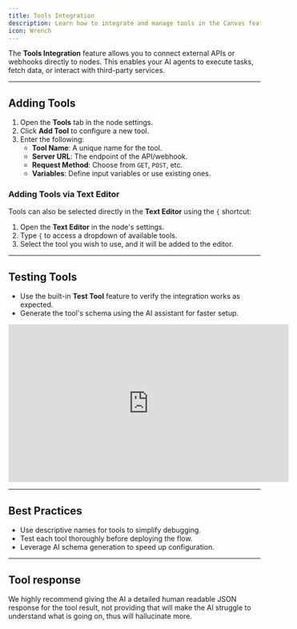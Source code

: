 ```yaml
---
title: Tools Integration
description: Learn how to integrate and manage tools in the Canvas feature of TIXAE Agents.
icon: Wrench
---
```


The **Tools Integration** feature allows you to connect external APIs or webhooks directly to nodes. This enables your AI agents to execute tasks, fetch data, or interact with third-party services.

---

## Adding Tools

1. Open the **Tools** tab in the node settings.
2. Click **Add Tool** to configure a new tool.
3. Enter the following:
   - **Tool Name**: A unique name for the tool.
   - **Server URL**: The endpoint of the API/webhook.
   - **Request Method**: Choose from `GET`, `POST`, etc.
   - **Variables**: Define input variables or use existing ones.

### Adding Tools via Text Editor

Tools can also be selected directly in the **Text Editor** using the `{` shortcut:

1. Open the **Text Editor** in the node's settings.
2. Type `{` to access a dropdown of available tools.
3. Select the tool you wish to use, and it will be added to the editor.

---

## Testing Tools

- Use the built-in **Test Tool** feature to verify the integration works as expected.
- Generate the tool's schema using the AI assistant for faster setup.

<iframe
  width="560"
  height="315"
  src="https://www.youtube.com/embed/ceTFZZtKcWk?si=pYy00FAGaDeJHKof"
  title="YouTube video player"
  frameborder="0"
  allow="accelerometer; autoplay; clipboard-write; encrypted-media; gyroscope; picture-in-picture; web-share"
  allowfullscreen
></iframe>

---

## Best Practices

- Use descriptive names for tools to simplify debugging.
- Test each tool thoroughly before deploying the flow.
- Leverage AI schema generation to speed up configuration.

---

## Tool response
We highly recommend giving the AI a detailed human readable JSON response for the tool result, not providing that will make the AI struggle to understand what is going on, thus will hallucinate more.